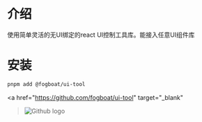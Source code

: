 



<Meta title="开始" />

  # 介绍
  使用简单灵活的无UI绑定的react UI控制工具库。能接入任意UI组件库
  # 安装
  ```sh
  pnpm add @fogboat/ui-tool
  ```

<a
    href="https://github.com/fogboat/ui-tool"
    target="_blank"
  ><img src={Github} alt="Github logo" className="sb-image"/></a>

<style>
  {`
  img {
    object-fit: cover;
  }
  .sb-image {
    max-height: 32px;
    align-self: flex-start;
  }
  `}
</style>
